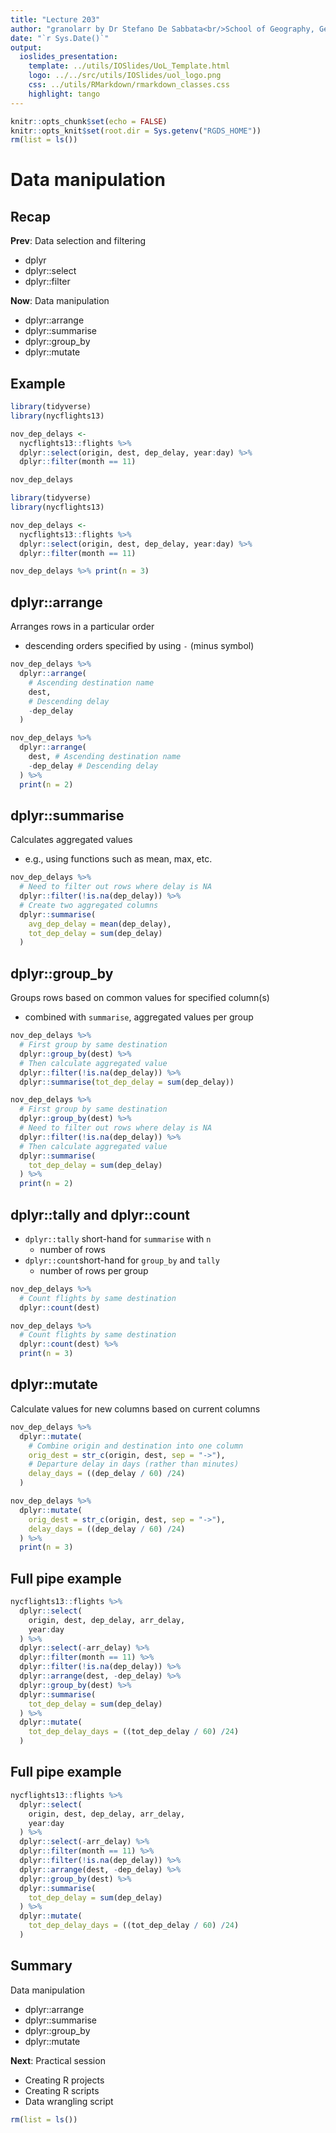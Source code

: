 ```yaml
---
title: "Lecture 203"
author: "granolarr by Dr Stefano De Sabbata<br/>School of Geography, Geology, and the Env.<br/>University of Leicester<br/><a href=\"https://github.com/sdesabbata/granolarr\">github.com/sdesabbata/granolarr</a><br/><a href=\"mailto:s.desabbata@le.ac.uk\">s.desabbata&commat;le.ac.uk</a> &vert; <a href=\"https://twitter.com/maps4thought\">&commat;maps4thought</a><br/>licensed under <a href=\"https://www.gnu.org/licenses/gpl-3.0.html\">GNU GPL v3.0</a>"
date: "`r Sys.Date()`"
output:
  ioslides_presentation:
    template: ../utils/IOSlides/UoL_Template.html
    logo: ../../src/utils/IOSlides/uol_logo.png
    css: ../utils/RMarkdown/rmarkdown_classes.css
    highlight: tango
---
```


```r
knitr::opts_chunk$set(echo = FALSE)
knitr::opts_knit$set(root.dir = Sys.getenv("RGDS_HOME"))
rm(list = ls())
```



# Data manipulation



## Recap

**Prev**: Data selection and filtering

- dplyr
- dplyr::select
- dplyr::filter

**Now**: Data manipulation

- dplyr::arrange
- dplyr::summarise
- dplyr::group_by
- dplyr::mutate


## Example

```r
library(tidyverse)
library(nycflights13)

nov_dep_delays <- 
  nycflights13::flights %>%
  dplyr::select(origin, dest, dep_delay, year:day) %>%
  dplyr::filter(month == 11)

nov_dep_delays
```
```r
library(tidyverse)
library(nycflights13)

nov_dep_delays <- 
  nycflights13::flights %>%
  dplyr::select(origin, dest, dep_delay, year:day) %>%
  dplyr::filter(month == 11)

nov_dep_delays %>% print(n = 3)
```



## dplyr::arrange

Arranges rows in a particular order

- descending orders specified by using `-` (minus symbol)

```r
nov_dep_delays %>%
  dplyr::arrange(
    # Ascending destination name
    dest,
    # Descending delay
    -dep_delay
  )
```
```r
nov_dep_delays %>%
  dplyr::arrange( 
    dest, # Ascending destination name
    -dep_delay # Descending delay
  ) %>% 
  print(n = 2)
```



## dplyr::summarise

Calculates aggregated values

- e.g., using functions such as mean, max, etc.

```r
nov_dep_delays %>%
  # Need to filter out rows where delay is NA
  dplyr::filter(!is.na(dep_delay)) %>%
  # Create two aggregated columns
  dplyr::summarise(
    avg_dep_delay = mean(dep_delay), 
    tot_dep_delay = sum(dep_delay)
  )
```



## dplyr::group_by

Groups rows based on common values for specified column(s)

- combined with `summarise`, aggregated values per group

```r
nov_dep_delays %>%
  # First group by same destination
  dplyr::group_by(dest) %>%
  # Then calculate aggregated value
  dplyr::filter(!is.na(dep_delay)) %>%
  dplyr::summarise(tot_dep_delay = sum(dep_delay))
```
```r
nov_dep_delays %>%
  # First group by same destination
  dplyr::group_by(dest) %>%
  # Need to filter out rows where delay is NA
  dplyr::filter(!is.na(dep_delay)) %>%
  # Then calculate aggregated value
  dplyr::summarise(
    tot_dep_delay = sum(dep_delay)
  ) %>% 
  print(n = 2)
```



## dplyr::tally and dplyr::count

- `dplyr::tally` short-hand for `summarise` with `n`
  - number of rows
- `dplyr::count`short-hand for `group_by` and `tally`
  - number of rows per group


```r
nov_dep_delays %>%
  # Count flights by same destination
  dplyr::count(dest)
```
```r
nov_dep_delays %>%
  # Count flights by same destination
  dplyr::count(dest) %>% 
  print(n = 3)
```


## dplyr::mutate

Calculate values for new columns based on current columns

```r
nov_dep_delays %>%
  dplyr::mutate(
    # Combine origin and destination into one column
    orig_dest = str_c(origin, dest, sep = "->"),
    # Departure delay in days (rather than minutes)
    delay_days = ((dep_delay / 60) /24)
  )
```
```r
nov_dep_delays %>%
  dplyr::mutate(
    orig_dest = str_c(origin, dest, sep = "->"),
    delay_days = ((dep_delay / 60) /24)
  ) %>% 
  print(n = 3)
```


## Full pipe example

```r
nycflights13::flights %>%
  dplyr::select(
    origin, dest, dep_delay, arr_delay, 
    year:day
  ) %>%
  dplyr::select(-arr_delay) %>%
  dplyr::filter(month == 11) %>%
  dplyr::filter(!is.na(dep_delay)) %>%
  dplyr::arrange(dest, -dep_delay) %>%
  dplyr::group_by(dest) %>%
  dplyr::summarise(
    tot_dep_delay = sum(dep_delay)
  ) %>%
  dplyr::mutate(
    tot_dep_delay_days = ((tot_dep_delay / 60) /24)
  )
```



## Full pipe example

```r
nycflights13::flights %>%
  dplyr::select(
    origin, dest, dep_delay, arr_delay, 
    year:day
  ) %>%
  dplyr::select(-arr_delay) %>%
  dplyr::filter(month == 11) %>%
  dplyr::filter(!is.na(dep_delay)) %>%
  dplyr::arrange(dest, -dep_delay) %>%
  dplyr::group_by(dest) %>%
  dplyr::summarise(
    tot_dep_delay = sum(dep_delay)
  ) %>%
  dplyr::mutate(
    tot_dep_delay_days = ((tot_dep_delay / 60) /24)
  )
```



## Summary

Data manipulation

- dplyr::arrange
- dplyr::summarise
- dplyr::group_by
- dplyr::mutate

**Next**: Practical session

- Creating R projects
- Creating R scripts
- Data wrangling script

```r
rm(list = ls())
```
